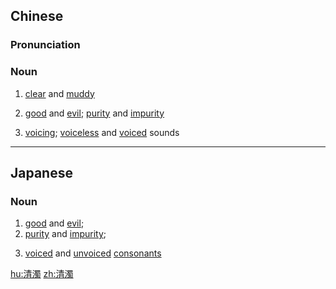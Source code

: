 {{also|清浊}}
==Chinese==
{{zh-forms|s=清浊}}

===Pronunciation===
{{zh-pron
|m=qīngzhuó
|c=cing1 zuk6
|cat=n
}}

===Noun===
{{zh-noun}}

# [[clear]] and [[muddy]]
# {{lb|zh|figurative}} [[good]] and [[evil]]; [[purity]] and [[impurity]]
# {{lb|zh|phonetics}} [[voicing]]; [[voiceless]] and [[voiced]] sounds

{{zh-cat|Antonymous}}

----

==Japanese==
{{ja-kanjitab|せい|だく|yomi=on}}

===Noun===
{{ja-noun|せいだく}}

# [[good]] and [[evil]];
# [[purity]] and [[impurity]];
# {{lb|ja|phonetics|sort=せいだく}} [[voiced]] and [[unvoiced]] [[consonant]]s

[[hu:清濁]]
[[zh:清濁]]